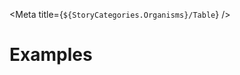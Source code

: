 
<Meta title={`${StoryCategories.Organisms}/Table`} />

<Docs />

# Examples

<Canvas>
    <p-table
        items='[{"date":"01\/01\/2022","hours":8,"status":"Ingediend"},{"date":"02\/01\/2022","hours":6.5,"status":"Ingediend"},{"date":"03\/01\/2022","hours":8,"status":"Goedgekeurd"},{"date":"08\/01\/2022","hours":8,"status":"Goedgekeurd"},{"date":"09\/01\/2022","hours":8,"status":"Afgekeurd"},{"date":"10\/01\/2022","hours":8,"status":"Afgekeurd"}]'
        total={32}
    >
        <p-table-definition
            type="th"
            name="Datum"
            path="date"
            sizes={8}
        ></p-table-definition>
        <p-table-definition
            name="Uren"
            path="hours"
            align="end"
            sizes={2}
        ></p-table-definition>
        <p-table-definition
            path="status"
            align="end"
            sizes={2}
        ></p-table-definition>
    </p-table>
</Canvas>
